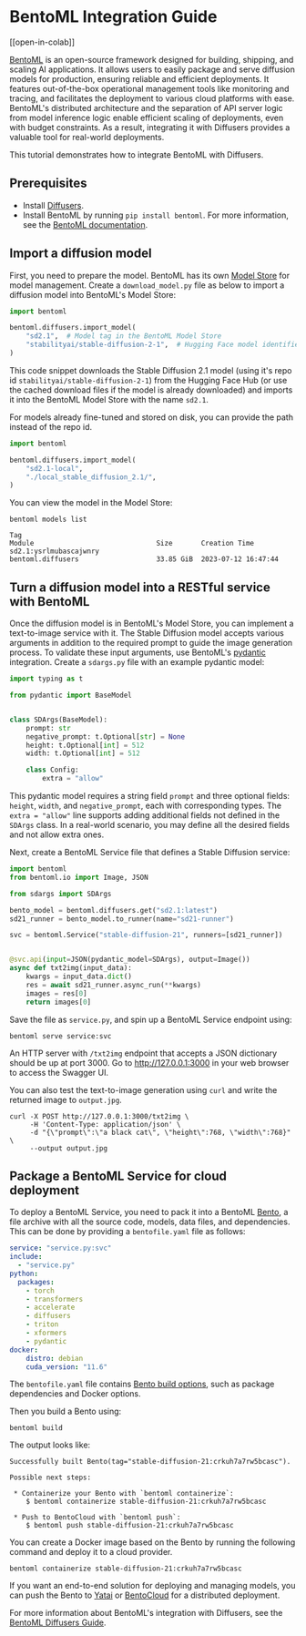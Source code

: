 <!--Copyright 2023 The HuggingFace Team. All rights reserved.

Licensed under the Apache License, Version 2.0 (the "License"); you may not use this file except in compliance with
the License. You may obtain a copy of the License at

http://www.apache.org/licenses/LICENSE-2.0

Unless required by applicable law or agreed to in writing, software distributed under the License is distributed on
an "AS IS" BASIS, WITHOUT WARRANTIES OR CONDITIONS OF ANY KIND, either express or implied. See the License for the
specific language governing permissions and limitations under the License.
-->

# BentoML Integration Guide

[[open-in-colab]]

[BentoML](https://github.com/bentoml/BentoML/) is an open-source framework designed for building,
shipping, and scaling AI applications. It allows users to easily package and serve diffusion models
for production, ensuring reliable and efficient deployments. It features out-of-the-box operational
management tools like monitoring and tracing, and facilitates the deployment to various cloud platforms
with ease. BentoML's distributed architecture and the separation of API server logic from
model inference logic enable efficient scaling of deployments, even with budget constraints.
As a result, integrating it with Diffusers provides a valuable tool for real-world deployments.

This tutorial demonstrates how to integrate BentoML with Diffusers.

## Prerequisites

- Install [Diffusers](https://huggingface.co/docs/diffusers/installation).
- Install BentoML by running `pip install bentoml`. For more information, see the [BentoML documentation](https://docs.bentoml.com).

## Import a diffusion model

First, you need to prepare the model. BentoML has its own [Model Store](https://docs.bentoml.com/en/latest/concepts/model.html)
for model management. Create a `download_model.py` file as below to import a diffusion model into BentoML's Model
Store:

```py
import bentoml

bentoml.diffusers.import_model(
    "sd2.1",  # Model tag in the BentoML Model Store
    "stabilityai/stable-diffusion-2-1",  # Hugging Face model identifier
)
```

This code snippet downloads the Stable Diffusion 2.1 model (using it's repo id
`stabilityai/stable-diffusion-2-1`) from the Hugging Face Hub (or use the cached download
files if the model is already downloaded) and imports it into the BentoML Model
Store with the name `sd2.1`.

For models already fine-tuned and stored on disk, you can provide the path instead of
the repo id.

```py
import bentoml

bentoml.diffusers.import_model(
    "sd2.1-local",
    "./local_stable_diffusion_2.1/",
)
```

You can view the model in the Model Store:

```
bentoml models list

Tag                                                                 Module                              Size       Creation Time       
sd2.1:ysrlmubascajwnry                                              bentoml.diffusers                   33.85 GiB  2023-07-12 16:47:44 
```

## Turn a diffusion model into a RESTful service with BentoML

Once the diffusion model is in BentoML's Model Store, you can implement a text-to-image
service with it. The Stable Diffusion model accepts various arguments
in addition to the required prompt to guide the image generation process.
To validate these input arguments, use BentoML's [pydantic](https://github.com/pydantic/pydantic) integration.
Create a `sdargs.py` file with an example pydantic model:

```py
import typing as t

from pydantic import BaseModel


class SDArgs(BaseModel):
    prompt: str
    negative_prompt: t.Optional[str] = None
    height: t.Optional[int] = 512
    width: t.Optional[int] = 512

    class Config:
        extra = "allow"
```

This pydantic model requires a string field `prompt` and three optional fields: `height`, `width`, and `negative_prompt`,
each with corresponding types. The `extra = "allow"` line supports adding additional fields not defined in the `SDArgs` class.
In a real-world scenario, you may define all the desired fields and not allow extra ones.

Next, create a BentoML Service file that defines a Stable Diffusion service:

```py
import bentoml
from bentoml.io import Image, JSON

from sdargs import SDArgs

bento_model = bentoml.diffusers.get("sd2.1:latest")
sd21_runner = bento_model.to_runner(name="sd21-runner")

svc = bentoml.Service("stable-diffusion-21", runners=[sd21_runner])


@svc.api(input=JSON(pydantic_model=SDArgs), output=Image())
async def txt2img(input_data):
    kwargs = input_data.dict()
    res = await sd21_runner.async_run(**kwargs)
    images = res[0]
    return images[0]
```

Save the file as `service.py`, and spin up a BentoML Service endpoint using:

```
bentoml serve service:svc
```

An HTTP server with `/txt2img` endpoint that accepts a JSON dictionary should be up at
port 3000. Go to <http://127.0.0.1:3000> in your web browser to access the Swagger UI.

You can also test the text-to-image generation using `curl` and write the returned image to
`output.jpg`.

```
curl -X POST http://127.0.0.1:3000/txt2img \
     -H 'Content-Type: application/json' \
     -d "{\"prompt\":\"a black cat\", \"height\":768, \"width\":768}" \
     --output output.jpg
```

## Package a BentoML Service for cloud deployment

To deploy a BentoML Service, you need to pack it into a BentoML
[Bento](https://docs.bentoml.com/en/latest/concepts/bento.html), a file archive with all the source code,
models, data files, and dependencies. This can be done by providing a `bentofile.yaml` file as follows:

```yaml
service: "service.py:svc"
include:
  - "service.py"
python:
  packages:
    - torch
    - transformers
    - accelerate
    - diffusers
    - triton
    - xformers
    - pydantic
docker:
    distro: debian
    cuda_version: "11.6"
```

The `bentofile.yaml` file contains [Bento build
options](https://docs.bentoml.com/en/latest/concepts/bento.html#bento-build-options),
such as package dependencies and Docker options.

Then you build a Bento using:

```
bentoml build
```

The output looks like:

```
Successfully built Bento(tag="stable-diffusion-21:crkuh7a7rw5bcasc").

Possible next steps:

 * Containerize your Bento with `bentoml containerize`:
    $ bentoml containerize stable-diffusion-21:crkuh7a7rw5bcasc

 * Push to BentoCloud with `bentoml push`:
    $ bentoml push stable-diffusion-21:crkuh7a7rw5bcasc
```

You can create a Docker image based on the Bento by running the following command and deploy it to a cloud provider.

```
bentoml containerize stable-diffusion-21:crkuh7a7rw5bcasc
```

If you want an end-to-end solution for deploying and managing models, you can push the Bento to [Yatai](https://github.com/bentoml/Yatai) or
[BentoCloud](https://bentoml.com/cloud) for a distributed deployment.

For more information about BentoML's integration with Diffusers, see the [BentoML Diffusers
Guide](https://docs.bentoml.com/en/latest/frameworks/diffusers.html).

